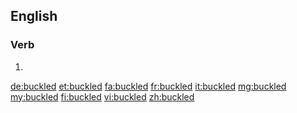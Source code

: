 ==English==

===Verb===
{{head|en|verb form}}

# {{en-past of|buckle}}

[[de:buckled]]
[[et:buckled]]
[[fa:buckled]]
[[fr:buckled]]
[[it:buckled]]
[[mg:buckled]]
[[my:buckled]]
[[fi:buckled]]
[[vi:buckled]]
[[zh:buckled]]